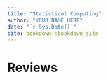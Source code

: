 ```yaml
--- 
title: "Statistical Computing"
author: "YOUR NAME HERE"
date: "`r Sys.Date()`"
site: bookdown::bookdown_site
---
```


# Reviews
